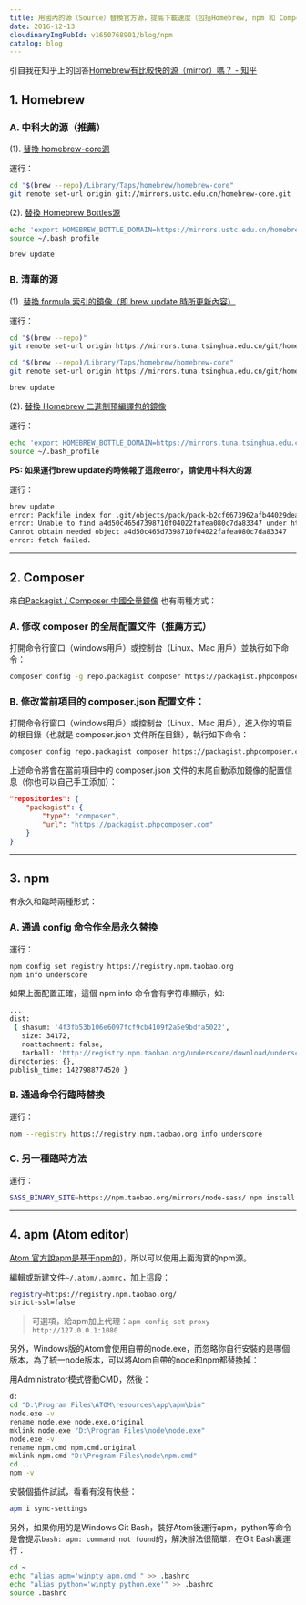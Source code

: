 ```yaml
---
title: 用國內的源（Source）替換官方源，提高下載速度（包括Homebrew, npm 和 Composer 等）
date: 2016-12-13
cloudinaryImgPubId: v1650768901/blog/npm
catalog: blog
---
```


引自我在知乎上的回答[Homebrew有比較快的源（mirror）嗎？ - 知乎](https://www.zhihu.com/question/31360766/answer/132082951)

## 1. Homebrew 

### A. 中科大的源（推薦）

(1). [替換 homebrew-core源](https://lug.ustc.edu.cn/wiki/mirrors/help/homebrew-core.git)

運行：
```bash
cd "$(brew --repo)/Library/Taps/homebrew/homebrew-core"
git remote set-url origin git://mirrors.ustc.edu.cn/homebrew-core.git
```


(2). [替換 Homebrew Bottles源](https://lug.ustc.edu.cn/wiki/mirrors/help/homebrew-bottles)

```bash
echo 'export HOMEBREW_BOTTLE_DOMAIN=https://mirrors.ustc.edu.cn/homebrew-bottles' >> ~/.bash_profile
source ~/.bash_profile

brew update
```



### B. 清華的源

(1). [替換 formula 索引的鏡像（即 brew update 時所更新內容）](https://mirrors.tuna.tsinghua.edu.cn/help/homebrew/)

運行：
```bash
cd "$(brew --repo)"
git remote set-url origin https://mirrors.tuna.tsinghua.edu.cn/git/homebrew/brew.git

cd "$(brew --repo)/Library/Taps/homebrew/homebrew-core"
git remote set-url origin https://mirrors.tuna.tsinghua.edu.cn/git/homebrew/homebrew-core.git

brew update
```

(2). [替換 Homebrew 二進制預編譯包的鏡像](https://mirrors.tuna.tsinghua.edu.cn/help/homebrew-bottles/)

運行：
```bash
echo 'export HOMEBREW_BOTTLE_DOMAIN=https://mirrors.tuna.tsinghua.edu.cn/homebrew-bottles' >> ~/.bash_profile
source ~/.bash_profile
```

**PS: 如果運行brew update的時候報了這段error，請使用中科大的源**

運行：
```bash
brew update
error: Packfile index for .git/objects/pack/pack-b2cf6673962afb44029dea036d48174efb361bc9.pack SHA1 mismatch
error: Unable to find a4d50c465d7398710f04022fafea080c7da83347 under https://mirrors.tuna.tsinghua.edu.cn/git/homebrew/homebrew-core.git
Cannot obtain needed object a4d50c465d7398710f04022fafea080c7da83347
error: fetch failed.
```

-------------------------------------

## 2. Composer
來自[Packagist / Composer 中國全量鏡像](http://pkg.phpcomposer.com/)
也有兩種方式：

### A. 修改 composer 的全局配置文件（推薦方式）

打開命令行窗口（windows用戶）或控制台（Linux、Mac 用戶）並執行如下命令：

```bash
composer config -g repo.packagist composer https://packagist.phpcomposer.com
```

### B. 修改當前項目的 composer.json 配置文件：

打開命令行窗口（windows用戶）或控制台（Linux、Mac 用戶），進入你的項目的根目錄（也就是 composer.json 文件所在目錄），執行如下命令：

```bash
composer config repo.packagist composer https://packagist.phpcomposer.com
```

上述命令將會在當前項目中的 composer.json 文件的末尾自動添加鏡像的配置信息（你也可以自己手工添加）：

```json
"repositories": {
    "packagist": {
        "type": "composer",
        "url": "https://packagist.phpcomposer.com"
    }
}
```
----------------------------------------

## 3. npm
有永久和臨時兩種形式：

### A. 通過 config 命令作全局永久替換

運行：
```bash
npm config set registry https://registry.npm.taobao.org 
npm info underscore 
```

如果上面配置正確，這個 npm info 命令會有字符串顯示，如:
```bash
...
dist:
 { shasum: '4f3fb53b106e6097fcf9cb4109f2a5e9bdfa5022',
   size: 34172,
   noattachment: false,
   tarball: 'http://registry.npm.taobao.org/underscore/download/underscore-1.8.3.tgz' },
directories: {},
publish_time: 1427988774520 }
```

### B. 通過命令行臨時替換

運行：
```bash
npm --registry https://registry.npm.taobao.org info underscore 
```

### C. 另一種臨時方法
運行：
```bash
SASS_BINARY_SITE=https://npm.taobao.org/mirrors/node-sass/ npm install -g node-sass
```
----------------------------------------

## 4. apm (Atom editor)

[Atom 官方說apm是基于npm的](https://github.com/atom/apm#relation-to-npm))，所以可以使用上面淘寶的npm源。

編輯或新建文件`~/.atom/.apmrc`，加上這段：

```bash
registry=https://registry.npm.taobao.org/
strict-ssl=false
```

> 可選項，給apm加上代理：`apm config set proxy http://127.0.0.1:1080`


另外，Windows版的Atom會使用自帶的node.exe，而忽略你自行安裝的是哪個版本，為了統一node版本，可以將Atom自帶的node和npm都替換掉：

用Administrator模式啓動CMD，然後：
```bash
d:
cd "D:\Program Files\ATOM\resources\app\apm\bin"
node.exe -v
rename node.exe node.exe.original
mklink node.exe "D:\Program Files\node\node.exe"
node.exe -v
rename npm.cmd npm.cmd.original
mklink npm.cmd "D:\Program Files\node\npm.cmd"
cd ..
npm -v
```

安裝個插件試試，看看有沒有快些：

```bash
apm i sync-settings
```

另外，如果你用的是Windows Git Bash，裝好Atom後運行apm，python等命令是會提示`bash: apm: command not found`的，解決辦法很簡單，在Git Bash裏運行：

```bash
cd ~
echo "alias apm='winpty apm.cmd'" >> .bashrc
echo "alias python='winpty python.exe'" >> .bashrc
source .bashrc
```




